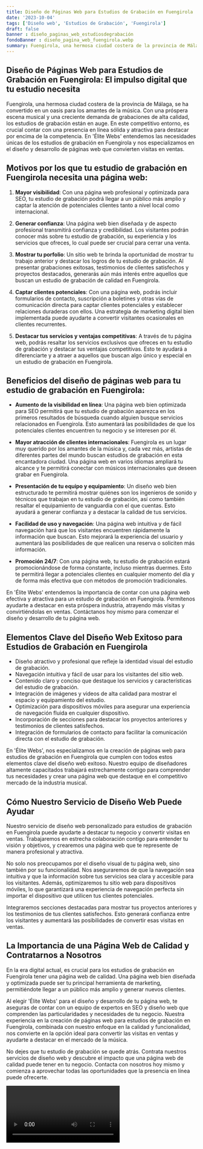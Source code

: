 ```yaml
---
title: Diseño de Páginas Web para Estudios de Grabación en Fuengirola
date: '2023-10-04'
tags: ['Diseño web', 'Estudios de Grabación', 'Fuengirola']
draft: false
banner : diseño_paginas_web_estudiosdegrabación
fondoBanner : diseño_pagina_web_fuengirola.webp
summary: Fuengirola, una hermosa ciudad costera de la provincia de Málaga, se ha convertido en un oasis para los amantes de la música. Con una próspera escena musical y una creciente demanda de grabaciones de alta calidad, los estudios de grabación están en auge. En este competitivo entorno, es crucial contar con una presencia en línea sólida y atractiva para destacar por encima de la competencia. En 'Élite Webs' entendemos las necesidades únicas de los estudios de grabación en Fuengirola y nos especializamos en el diseño y desarrollo de páginas web que convierten visitas en ventas.
---
```


## Diseño de Páginas Web para Estudios de Grabación en Fuengirola: El impulso digital que tu estudio necesita 

Fuengirola, una hermosa ciudad costera de la provincia de Málaga, se ha convertido en un oasis para los amantes de la música. Con una próspera escena musical y una creciente demanda de grabaciones de alta calidad, los estudios de grabación están en auge. En este competitivo entorno, es crucial contar con una presencia en línea sólida y atractiva para destacar por encima de la competencia. En 'Élite Webs' entendemos las necesidades únicas de los estudios de grabación en Fuengirola y nos especializamos en el diseño y desarrollo de páginas web que convierten visitas en ventas.

## Motivos por los que tu estudio de grabación en Fuengirola necesita una página web:

1. **Mayor visibilidad**: Con una página web profesional y optimizada para SEO, tu estudio de grabación podrá llegar a un público más amplio y captar la atención de potenciales clientes tanto a nivel local como internacional.

2. **Generar confianza**: Una página web bien diseñada y de aspecto profesional transmitirá confianza y credibilidad. Los visitantes podrán conocer más sobre tu estudio de grabación, su experiencia y los servicios que ofreces, lo cual puede ser crucial para cerrar una venta.

3. **Mostrar tu porfolio**: Un sitio web te brinda la oportunidad de mostrar tu trabajo anterior y destacar los logros de tu estudio de grabación. Al presentar grabaciones exitosas, testimonios de clientes satisfechos y proyectos destacados, generarás aún más interés entre aquellos que buscan un estudio de grabación de calidad en Fuengirola.

4. **Captar clientes potenciales**: Con una página web, podrás incluir formularios de contacto, suscripción a boletines y otras vías de comunicación directa para captar clientes potenciales y establecer relaciones duraderas con ellos. Una estrategia de marketing digital bien implementada puede ayudarte a convertir visitantes ocasionales en clientes recurrentes.

5. **Destacar tus servicios y ventajas competitivas**: A través de tu página web, podrás resaltar los servicios exclusivos que ofreces en tu estudio de grabación y destacar tus ventajas competitivas. Esto te ayudará a diferenciarte y a atraer a aquellos que buscan algo único y especial en un estudio de grabación en Fuengirola.

## Beneficios del diseño de páginas web para tu estudio de grabación en Fuengirola:

- **Aumento de la visibilidad en línea**: Una página web bien optimizada para SEO permitirá que tu estudio de grabación aparezca en los primeros resultados de búsqueda cuando alguien busque servicios relacionados en Fuengirola. Esto aumentará las posibilidades de que los potenciales clientes encuentren tu negocio y se interesen por él.

- **Mayor atracción de clientes internacionales**: Fuengirola es un lugar muy querido por los amantes de la música y, cada vez más, artistas de diferentes partes del mundo buscan estudios de grabación en esta encantadora ciudad. Una página web en varios idiomas ampliará tu alcance y te permitirá conectar con músicos internacionales que deseen grabar en Fuengirola.

- **Presentación de tu equipo y equipamiento**: Un diseño web bien estructurado te permitirá mostrar quiénes son los ingenieros de sonido y técnicos que trabajan en tu estudio de grabación, así como también resaltar el equipamiento de vanguardia con el que cuentas. Esto ayudará a generar confianza y a destacar la calidad de tus servicios.

- **Facilidad de uso y navegación**: Una página web intuitiva y de fácil navegación hará que los visitantes encuentren rápidamente la información que buscan. Esto mejorará la experiencia del usuario y aumentará las posibilidades de que realicen una reserva o soliciten más información.

- **Promoción 24/7**: Con una página web, tu estudio de grabación estará promocionándose de forma constante, incluso mientras duermes. Esto te permitirá llegar a potenciales clientes en cualquier momento del día y de forma más efectiva que con métodos de promoción tradicionales.

En 'Élite Webs' entendemos la importancia de contar con una página web efectiva y atractiva para un estudio de grabación en Fuengirola. Permítenos ayudarte a destacar en esta próspera industria, atrayendo más visitas y convirtiéndolas en ventas. Contáctanos hoy mismo para comenzar el diseño y desarrollo de tu página web.

<GifSeo />

<Cta />

## Elementos Clave del Diseño Web Exitoso para Estudios de Grabación en Fuengirola

- Diseño atractivo y profesional que refleje la identidad visual del estudio de grabación.
- Navegación intuitiva y fácil de usar para los visitantes del sitio web.
- Contenido claro y conciso que destaque los servicios y características del estudio de grabación.
- Integración de imágenes y videos de alta calidad para mostrar el espacio y equipamiento del estudio.
- Optimización para dispositivos móviles para asegurar una experiencia de navegación fluida en cualquier dispositivo.
- Incorporación de secciones para destacar los proyectos anteriores y testimonios de clientes satisfechos.
- Integración de formularios de contacto para facilitar la comunicación directa con el estudio de grabación.

En 'Élite Webs', nos especializamos en la creación de páginas web para estudios de grabación en Fuengirola que cumplen con todos estos elementos clave del diseño web exitoso. Nuestro equipo de diseñadores altamente capacitados trabajará estrechamente contigo para comprender tus necesidades y crear una página web que destaque en el competitivo mercado de la industria musical.

## Cómo Nuestro Servicio de Diseño Web Puede Ayudar

Nuestro servicio de diseño web personalizado para estudios de grabación en Fuengirola puede ayudarte a destacar tu negocio y convertir visitas en ventas. Trabajaremos en estrecha colaboración contigo para entender tu visión y objetivos, y crearemos una página web que te represente de manera profesional y atractiva.

No solo nos preocupamos por el diseño visual de tu página web, sino también por su funcionalidad. Nos aseguraremos de que la navegación sea intuitiva y que la información sobre tus servicios sea clara y accesible para los visitantes. Además, optimizaremos tu sitio web para dispositivos móviles, lo que garantizará una experiencia de navegación perfecta sin importar el dispositivo que utilicen tus clientes potenciales.

Integraremos secciones destacadas para mostrar tus proyectos anteriores y los testimonios de tus clientes satisfechos. Esto generará confianza entre los visitantes y aumentará las posibilidades de convertir esas visitas en ventas.

## La Importancia de una Página Web de Calidad y Contratarnos a Nosotros

En la era digital actual, es crucial para los estudios de grabación en Fuengirola tener una página web de calidad. Una página web bien diseñada y optimizada puede ser tu principal herramienta de marketing, permitiéndote llegar a un público más amplio y generar nuevos clientes.

Al elegir 'Élite Webs' para el diseño y desarrollo de tu página web, te aseguras de contar con un equipo de expertos en SEO y diseño web que comprenden las particularidades y necesidades de tu negocio. Nuestra experiencia en la creación de páginas web para estudios de grabación en Fuengirola, combinada con nuestro enfoque en la calidad y funcionalidad, nos convierte en la opción ideal para convertir las visitas en ventas y ayudarte a destacar en el mercado de la música.

No dejes que tu estudio de grabación se quede atrás. Contrata nuestros servicios de diseño web y descubre el impacto que una página web de calidad puede tener en tu negocio. Contacta con nosotros hoy mismo y comienza a aprovechar todas las oportunidades que la presencia en línea puede ofrecerte.

<Video />

<CtaBot job='Estudios de Grabación' city='Fuengirola'/>

<Gmaps query='Fuengirola+españa+maps' />